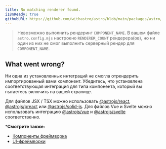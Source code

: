 ```yaml
---
title: No matching renderer found.
i18nReady: true
githubURL: https://github.com/withastro/astro/blob/main/packages/astro/src/core/errors/errors-data.ts
---
```


> Невозможно выполнить рендеринг `COMPONENT_NAME`. В вашем файле `astro.config.mjs` настроено `RENDERER_COUNT` рендерера(ов), но ни один из них не смог выполнить серверный рендер для `COMPONENT_NAME`.

## What went wrong?
Ни одна из установленных интеграций не смогла отрендерить импортированный вами компонент. Убедитесь, что установлена соответствующая интеграция для типа компонента, который вы пытаетесь включить на вашей странице.

Для файлов JSX / TSX можно использовать [@astrojs/react](/ru/guides/integrations-guide/react/), [@astrojs/preact](/ru/guides/integrations-guide/preact/) или [@astrojs/solid-js](/ru/guides/integrations-guide/solid-js/). Для файлов Vue и Svelte можно использовать интеграцию [@astrojs/vue](/ru/guides/integrations-guide/vue/) и [@astrojs/svelte](/ru/guides/integrations-guide/svelte/) соответственно.

***Смотрите также:**
-  [Компоненты фреймворка](/ru/guides/framework-components/)
-  [UI-фреймворки](/ru/guides/integrations-guide/#official-integrations)